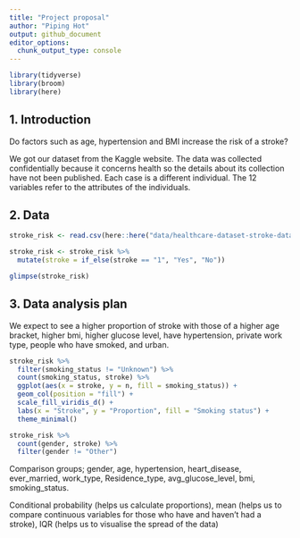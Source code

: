 ```yaml
---
title: "Project proposal"
author: "Piping Hot"
output: github_document
editor_options: 
  chunk_output_type: console
---
```


```r
library(tidyverse)
library(broom)
library(here)
```

## 1. Introduction

Do factors such as age, hypertension and BMI increase the risk of a stroke?

We got our dataset from the Kaggle website. The data was collected confidentially because it concerns health so the details about its collection have not been published. Each case is a different individual. The 12 variables refer to the attributes of the individuals.

## 2. Data

```r
stroke_risk <- read.csv(here::here("data/healthcare-dataset-stroke-data.csv"))

stroke_risk <- stroke_risk %>%
  mutate(stroke = if_else(stroke == "1", "Yes", "No"))

glimpse(stroke_risk)
```

## 3. Data analysis plan

We expect to see a higher proportion of stroke with those of a higher age bracket, higher bmi, higher glucose level, have hypertension, private work type, people who have smoked, and urban.

```r
stroke_risk %>%
  filter(smoking_status != "Unknown") %>%
  count(smoking_status, stroke) %>%
  ggplot(aes(x = stroke, y = n, fill = smoking_status)) +
  geom_col(position = "fill") +
  scale_fill_viridis_d() +
  labs(x = "Stroke", y = "Proportion", fill = "Smoking status") +
  theme_minimal()

stroke_risk %>%
  count(gender, stroke) %>%
  filter(gender != "Other")

```

Comparison groups; gender, age, hypertension, heart_disease, ever_married, work_type, Residence_type, avg_glucose_level, bmi, smoking_status.

Conditional probability (helps us calculate proportions), mean (helps us to compare continuous variables for those who have and haven't had a stroke), IQR (helps us to visualise the spread of  the data)

